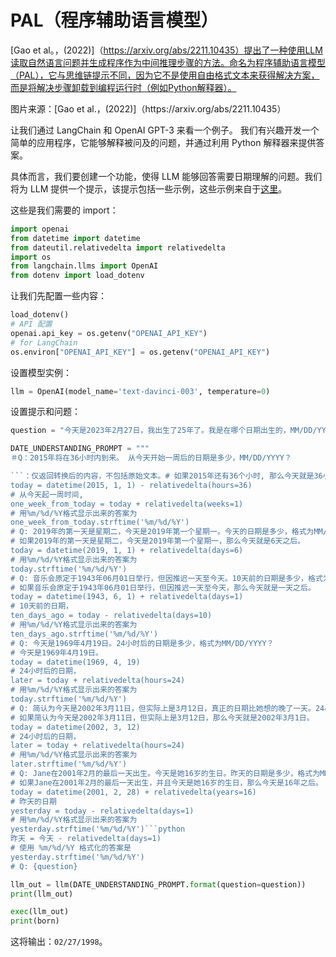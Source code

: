 # PAL（程序辅助语言模型）


[Gao et al。，(2022)]（https://arxiv.org/abs/2211.10435）提出了一种使用LLM读取自然语言问题并生成程序作为中间推理步骤的方法。命名为程序辅助语言模型（PAL），它与思维链提示不同，因为它不是使用自由格式文本来获得解决方案，而是将解决步骤卸载到编程运行时（例如Python解释器）。

<Screenshot src={PAL} alt="PAL" />
图片来源：[Gao et al.，(2022)]（https://arxiv.org/abs/2211.10435）

让我们通过 LangChain 和 OpenAI GPT-3 来看一个例子。 我们有兴趣开发一个简单的应用程序，它能够解释被问及的问题，并通过利用 Python 解释器来提供答案。

具体而言，我们要创建一个功能，使得 LLM 能够回答需要日期理解的问题。我们将为 LLM 提供一个提示，该提示包括一些示例，这些示例来自于[这里](https://github.com/reasoning-machines/pal/blob/main/pal/prompt/date_understanding_prompt.py)。

这些是我们需要的 import：

```python
import openai
from datetime import datetime
from dateutil.relativedelta import relativedelta
import os
from langchain.llms import OpenAI
from dotenv import load_dotenv
```

让我们先配置一些内容：

```python
load_dotenv()
# API 配置
openai.api_key = os.getenv("OPENAI_API_KEY")
# for LangChain
os.environ["OPENAI_API_KEY"] = os.getenv("OPENAI_API_KEY")
```

设置模型实例：

```python
llm = OpenAI(model_name='text-davinci-003', temperature=0)
```

设置提示和问题：

```python
question = "今天是2023年2月27日，我出生了25年了。我是在哪个日期出生的，MM/DD/YYYY？"

DATE_UNDERSTANDING_PROMPT = """
＃Q：2015年将在36小时内到来。 从今天开始一周后的日期是多少，MM/DD/YYYY？

```：仅返回转换后的内容，不包括原始文本。# 如果2015年还有36个小时, 那么今天就是36小时之前的时间.
today = datetime(2015, 1, 1) - relativedelta(hours=36)
# 从今天起一周时间,
one_week_from_today = today + relativedelta(weeks=1)
# 用%m/%d/%Y格式显示出来的答案为
one_week_from_today.strftime('%m/%d/%Y')
# Q: 2019年的第一天是星期二，今天是2019年第一个星期一。今天的日期是多少，格式为MM/DD/YYYY?
# 如果2019年的第一天是星期二，今天是2019年第一个星期一，那么今天就是6天之后。
today = datetime(2019, 1, 1) + relativedelta(days=6)
# 用%m/%d/%Y格式显示出来的答案为
today.strftime('%m/%d/%Y')
# Q: 音乐会原定于1943年06月01日举行，但因推迟一天至今天。10天前的日期是多少，格式为MM/DD/YYYY？
# 如果音乐会原定于1943年06月01日举行，但因推迟一天至今天，那么今天就是一天之后。
today = datetime(1943, 6, 1) + relativedelta(days=1)
# 10天前的日期，
ten_days_ago = today - relativedelta(days=10)
# 用%m/%d/%Y格式显示出来的答案为
ten_days_ago.strftime('%m/%d/%Y')
# Q: 今天是1969年4月19日。24小时后的日期是多少，格式为MM/DD/YYYY？
# 今天是1969年4月19日。
today = datetime(1969, 4, 19)
# 24小时后的日期，
later = today + relativedelta(hours=24)
# 用%m/%d/%Y格式显示出来的答案为
today.strftime('%m/%d/%Y')
# Q: 简认为今天是2002年3月11日，但实际上是3月12日，真正的日期比她想的晚了一天。24小时后的日期是多少，格式为MM/DD/YYYY？
# 如果简认为今天是2002年3月11日，但实际上是3月12日，那么今天就是2002年3月1日。
today = datetime(2002, 3, 12)
# 24小时后的日期，
later = today + relativedelta(hours=24)
# 用%m/%d/%Y格式显示出来的答案为
later.strftime('%m/%d/%Y')
# Q: Jane在2001年2月的最后一天出生。今天是她16岁的生日。昨天的日期是多少，格式为MM/DD/YYYY？
# 如果Jane在2001年2月的最后一天出生，并且今天是她16岁的生日，那么今天是16年之后。
today = datetime(2001, 2, 28) + relativedelta(years=16)
# 昨天的日期
yesterday = today - relativedelta(days=1)
# 用%m/%d/%Y格式显示出来的答案为
yesterday.strftime('%m/%d/%Y')```python
昨天 = 今天 - relativedelta(days=1)
# 使用 %m/%d/%Y 格式化的答案是
yesterday.strftime('%m/%d/%Y')
# Q: {question}
```

```python
llm_out = llm(DATE_UNDERSTANDING_PROMPT.format(question=question))
print(llm_out)
```

```python
exec(llm_out)
print(born)
```

这将输出：`02/27/1998`。
```